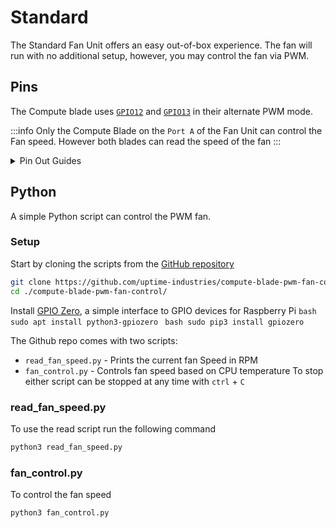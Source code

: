 

# Standard

The Standard Fan Unit offers an easy out-of-box experience. The fan will run with no additional setup, however, you may control the fan via PWM. 

## Pins

The Compute blade uses [`GPIO12`](https://pinout.xyz/pinout/pin32_gpio12/) and [`GPIO13`](https://pinout.xyz/pinout/pin33_gpio13/) in their alternate PWM mode.

:::info
Only the Compute Blade on the `Port A` of the Fan Unit can control the Fan speed. However both blades can read the speed of the fan
:::

<details>
  <summary>Pin Out Guides</summary>
  <h3>Standard Fan Unit</h3>
  <img src='/img/fan-unit/sta-gpio.svg' width={'70%'} alt="Standard Fan Unit blade connecter pin out"/>
  <h3>Compute blade</h3>
  <img src='/img/hardware/fan-port.webp' width={'70%'} alt="Blade Fan unit connector"/>

</details>

## Python

A simple Python script can control the PWM fan.

### Setup

Start by cloning the scripts from the [GitHub repository](https://github.com/uptime-industries/compute-blade-pwm-fan-control)
```bash
git clone https://github.com/uptime-industries/compute-blade-pwm-fan-control.git
cd ./compute-blade-pwm-fan-control/
```

Install [GPIO Zero](https://gpiozero.readthedocs.io/en/latest/index.html), a simple interface to GPIO devices for Raspberry Pi
<Tabs groupId='installer'>
    <TabItem value="apt" label="apt" default>
        ```bash
        sudo apt install python3-gpiozero
        ```
    </TabItem>
    <TabItem value="pip" label="pip" default>
        ```bash
        sudo pip3 install gpiozero
        ```
    </TabItem>
</Tabs>

The Github repo comes with two scripts:
- `read_fan_speed.py` - Prints the current fan Speed in RPM
- `fan_control.py`    - Controls fan speed based on CPU temperature
To stop either script can be stopped at any time with `ctrl` + `C`

### read_fan_speed.py
To use the read script run the following command
```bash
python3 read_fan_speed.py
```

### fan_control.py
To control the fan speed
```bash
python3 fan_control.py
```